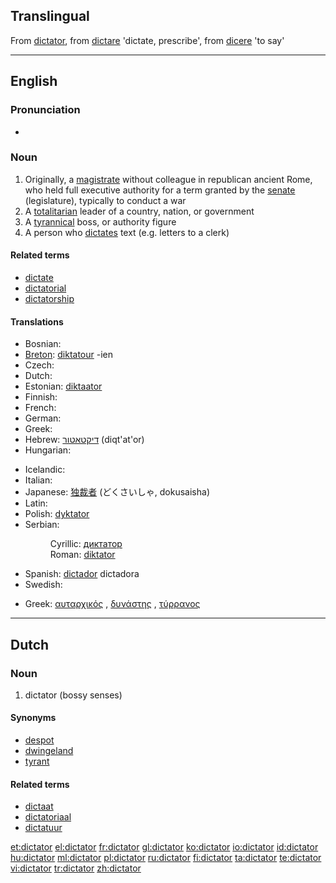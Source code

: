 {{wikipedia}}
==Translingual==
From {{etyl|la}} [[dictator]], from [[dictare]] 'dictate, prescribe', from [[dicere]] 'to say'

----

==English==

===Pronunciation===
* {{audio|en-us-dictator.ogg|Audio (US)}}

===Noun===
{{en-noun}}

# Originally, a [[magistrate]] without colleague in republican ancient Rome, who held full executive authority for a term granted by the [[senate]] (legislature), typically to conduct a war
# A [[totalitarian]] leader of a country, nation, or government
# A [[tyrannical]] boss, or authority figure
# A person who [[dictate]]s text (e.g. letters to a clerk)

====Related terms====
* [[dictate]]
* [[dictatorial]]
* [[dictatorship]]

====Translations====
{{trans-top|totalitarian leader of a dictatorship}}
* Bosnian: {{t-|bs|diktator|m}}
* [[Breton]]: [[diktatour]] {{m}} -ien {{p}}
* Czech: {{t-|cs|diktátor|m}}
* Dutch: {{t-|nl|dictator|m}}
* Estonian: [[diktaator]]
* Finnish: {{t+|fi|diktaattori}}
* French: {{t+|fr|dictateur|m}}
* German: {{t+|de|Diktator|m}}
* Greek: {{t+|el|δικτάτορας|m|sc=Grek}}
* Hebrew: [[דיקטאטור]] (diqt'at'or) {{m}}
* Hungarian: {{t+|hu|diktátor}}
{{trans-mid}}
* Icelandic: {{t|is|einræðiherra|m}}
* Italian: {{t+|it|dittatore|m}}
* Japanese: [[独裁者]] (どくさいしゃ, dokusaisha)
* Latin: {{t-|la|dictator|m}}
* Polish: [[dyktator]] {{m}}
* Serbian:
*: Cyrillic: [[диктатор#Serbian|диктатор]] {{m}}
*: Roman: [[diktator#Serbian|diktator]] {{m}}
* Spanish: [[dictador]] {{m}} dictadora {{f}}
* Swedish: {{t+|sv|diktator|c}}
{{trans-bottom}}

{{trans-top|tyrannical boss, or authority figure}}
* Greek: [[αυταρχικός]] {{m}}, [[δυνάστης]] {{m}}, [[τύρρανος]] {{m}}
{{trans-mid}}
{{trans-bottom}}

----

==Dutch==

===Noun===
{{nl-noun|dictotors|dictotortje}} {{m}}

# dictator (bossy senses)

====Synonyms====
* [[despot]]
* [[dwingeland]]
* [[tyrant]]

====Related terms====
* [[dictaat]]
* [[dictatoriaal]]
* [[dictatuur]]

[[et:dictator]]
[[el:dictator]]
[[fr:dictator]]
[[gl:dictator]]
[[ko:dictator]]
[[io:dictator]]
[[id:dictator]]
[[hu:dictator]]
[[ml:dictator]]
[[pl:dictator]]
[[ru:dictator]]
[[fi:dictator]]
[[ta:dictator]]
[[te:dictator]]
[[vi:dictator]]
[[tr:dictator]]
[[zh:dictator]]